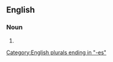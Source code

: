 {{also|alcázares}}

==English==

===Noun===
{{head|en|noun plural form}}

# {{plural of|alcazar|lang=en}}

[[Category:English plurals ending in "-es"]]